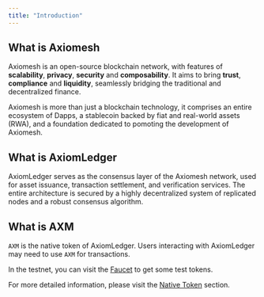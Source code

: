 ```yaml
---
title: "Introduction"
---
```


## What is Axiomesh
Axiomesh is an open-source blockchain network, with features of **scalability**, **privacy**, **security** and **composability**. 
It aims to bring **trust**, **compliance** and **liquidity**, seamlessly bridging the traditional and decentralized finance. 

Axiomesh is more than just a blockchain technology, it comprises an entire ecosystem of Dapps, a stablecoin backed by fiat and real-world assets (RWA), and a foundation dedicated to pomoting the development of Axiomesh.

## What is AxiomLedger
AxiomLedger serves as the consensus layer of the Axiomesh network, used for asset issuance, transaction settlement, and verification services. The entire architecture is secured by a highly decentralized system of replicated nodes and a robust consensus algorithm.



## What is AXM
`AXM` is the native token of AxiomLedger. Users interacting with AxiomLedger may need to use `AXM` for transactions.

In the testnet, you can visit the [Faucet](https://faucet.aries.axiomesh.io) to get some test tokens.

For more detailed information, please visit the [Native Token](/en/documentation/economics/coin) section.




